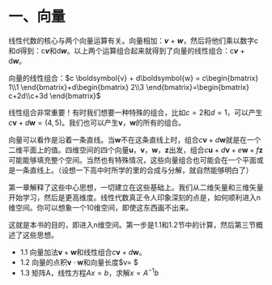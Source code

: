 # 一、向量

线性代数的核心与两个向量运算有关。向量相加：***v*** + ***w***，然后将他们乘以数字c和d得到：c***v***和d***w***。以上两个运算组合起来就得到了向量的线性组合：c***v*** + d***w***。

向量的线性组合：$c \boldsymbol{v} +   d\boldsymbol{w} = c\begin{bmatrix} 1\\1 \end{bmatrix}+d\begin{bmatrix} 2\\3 \end{bmatrix}=\begin{bmatrix} c+2d\\c+3d \end{bmatrix}$

线性组合非常重要！有时我们想要一种特殊的组合，比如$c=2$和$d=1$，可以产生$c\mathbf{v} + d \mathbf{w}=(4,5)$。我们也可以产生**v**，**w**的所有的组合。

向量可以看作是沿着一条直线。当**w**不在这条直线上时，组合$c\mathbf{v} + d \mathbf{w}$就是在一个二维平面上的值。四维空间的四个向量**u**，**v**，**w**，**z**出发，组合$c \mathbf{u} +   d\mathbf{v} + e\mathbf{w} + f\mathbf{z}$可能能够填充整个空间。当然也有特殊情况，这些向量组合也可能会在一个平面或是一条直线上。（设想一下高中时所学的里的合成与分解，就自然能够明白了）

第一章解释了这些中心思想，一切建立在这些基础上。我们从二维矢量和三维矢量开始学习，然后是更高维度。线性代数真正令人印象深刻的点是，如何顺利进入n维空间。你可以想象一个10维空间，即使这东西画不出来。

这就是本书的目的，即进入n维空间。第一步是1.1和1.2节中的计算，然后第三节概述了这些思想。

-   1.1 向量加法$\boldsymbol{v}+\boldsymbol{w}$和线性组合$c\boldsymbol{v}+d\boldsymbol{w}$。
-   1.2 向量的点积$\boldsymbol{v}\cdot \boldsymbol{w}$和向量长度$\parallel v\parallel =\sqrt{v\cdot v} $
-   1.3 矩阵A，线性方程$Ax=b$，求解$x=A^{-1} b$